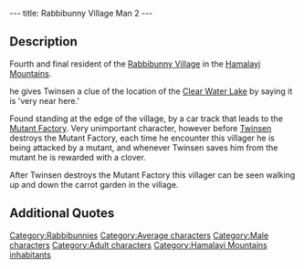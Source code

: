 ---
title: Rabbibunny Village Man 2
---

{{Character|
Name=2nd Additional Rabbibunny Village man|
Image=Rabbibunny_villager_2.JPG‎|
Race=[[Rabbibunny]]|
Gender=Male|
Size=Medium|
Age=Adult}}

{{Quote|
Quote=Did you know that there is a Clear Water lake very near here. It is located close to the Door of the Sacred Carrot and it has a close connection with a prophecy.|
Character=The [[Rabbibunny Village man 2]]}}

==Description==
Fourth and final resident of the [[Rabbibunny Village]] in the [[Hamalayi Mountains]]. 

he gives Twinsen a clue of the location of the [[Clear Water Lake]] by saying it is 'very near here.'

Found standing at the edge of the village, by a car track that leads to the [[Mutant Factory]].
Very unimportant character, however before [[Twinsen]] destroys the Mutant Factory, each time he encounter this villager he is being attacked by a mutant, and whenever Twinsen saves him from the mutant he is rewarded with a clover.

After Twinsen destroys the Mutant Factory this villager can be seen walking up and down the carrot garden in the village.

==Additional Quotes==
{{Quote|
Quote=Help!|
Character=The [[Rabbibunny Village man 2]]}}

{{Quote|
Quote=Phew, thanks!|
Character=The [[Rabbibunny Village man 2]]}}


[[Category:Rabbibunnies]]
[[Category:Average characters]]
[[Category:Male characters]]
[[Category:Adult characters]]
[[Category:Hamalayi Mountains inhabitants]]